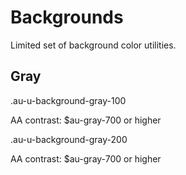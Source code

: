 
<Meta title="Utilities/Backgrounds" />

<style>{`
  .sbdocs-p,
  .sbdocs-ul,
  .sbdocs-li,
  .sbdocs-p code {
    font-weight: 400;
    font-size: 1.6rem;
  }

  .sbdocs-a {
    display: inline-flex;
    align-items: center;
    font-family: var(--au-font);
    transition: color var(--au-transition), text-decoration var(--au-transition);
    font-weight: var(--au-regular);
    text-decoration: underline;
    text-decoration-color: var(--au-blue-300);
    color: var(--au-blue-700);
  }

  .sbdocs-a:visited {
    color: var(--au-blue-700);
  }

  .sbdocs-a:hover,
  .sbdocs-a:focus {
    color: var(--au-blue-900);
    text-decoration-color: var(--au-blue-200);
  }

  .sbdocs-a:focus {
    outline: var(--au-outline);
    outline-offset: var(--au-outline-offset);
  }

  code {
    font-family: courier, monospace;
  }

  .os-content {
    background-color: var(--au-gray-100);
  }
`}</style>

# Backgrounds

Limited set of background color utilities.

<div class="au-o-box au-d-component au-u-margin-top">
  <h2 class="au-u-h4">Gray</h2>
  <div class="au-o-box au-o-box--flush au-u-margin-top-small">
    <div class="au-d-swatch au-u-background-gray-100">
      <p class="au-u-h5 au-u-bold au-d-swatch__name au-u-margin-bottom-none">.au-u-background-gray-100</p>
      <p class="au-d-swatch__contrast">AA contrast: $au-gray-700 or higher</p>
    </div>
  </div>
  <div class="au-o-box au-o-box--flush au-u-margin-top-small">
    <div class="au-d-swatch au-u-background-gray-200">
      <p class="au-u-h5 au-u-bold au-d-swatch__name au-u-margin-bottom-none">.au-u-background-gray-200</p>
      <p class="au-d-swatch__contrast">AA contrast: $au-gray-700 or higher</p>
    </div>
  </div>
</div>
